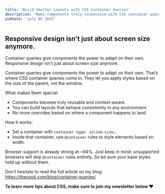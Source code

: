 ```yaml
---
title: 'Build Smarter Layouts with CSS Container Queries'
description: 'Make components truly responsive with CSS container queries. Style elements based on parent size, not screen width.'
pubDate: 'july 05 2025'
---
```



<Picture
	src="/short/07-2025/container-queries.gif"
	alt="Shows responsive layout using CSS container queries based on parent element size"
	width="400"
	height="600"
	style="margin: 2em auto 1em auto; display: block; border: 4px solid var(--border)"
/>

## Responsive design isn’t just about screen size anymore.

Container queries give components the power to adapt on their own.
Responsive design isn’t just about screen size anymore.

Container queries give components the power to adapt on their own.
That’s where CSS container queries come in.
They let you apply styles based on the size of the parent, not the window.

What makes them special:

- Components become truly reusable and context-aware.
- You can build layouts that behave consistently in any environment.
- No more overrides based on where a component happens to land.

How it works:

- Set a container with `container-type: inline-size;`.
- Inside that container, use `@container` rules to style elements based on width.

Browser support is already strong at ~94%.
Just keep in mind: unsupported browsers will skip `@container` rules entirely.
So be sure your base styles hold up without them.

Don't hesitate to read the full article on my blog: https://theosoti.com/blog/container-queries/

**To learn more tips about CSS, make sure to join my newsletter below ❤️**
